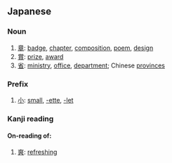 ==Japanese==
===Noun===
{{ja-noun|h|rom=shō}}
# [[章]]: [[badge]], [[chapter]], [[composition]], [[poem]], [[design]]
# [[賞]]: [[prize]], [[award]]
# [[省]]: [[ministry]], [[office]], [[department]]; Chinese [[province]]s
===Prefix===
{{ja-pos|h|prefix|rom=shō}}
# [[小]]: [[small]], [[-ette]], [[-let]]
===Kanji reading===
{{ja-kanjireading|rom=shō}}
====On-reading of:====
# [[爽]]: [[refreshing]]